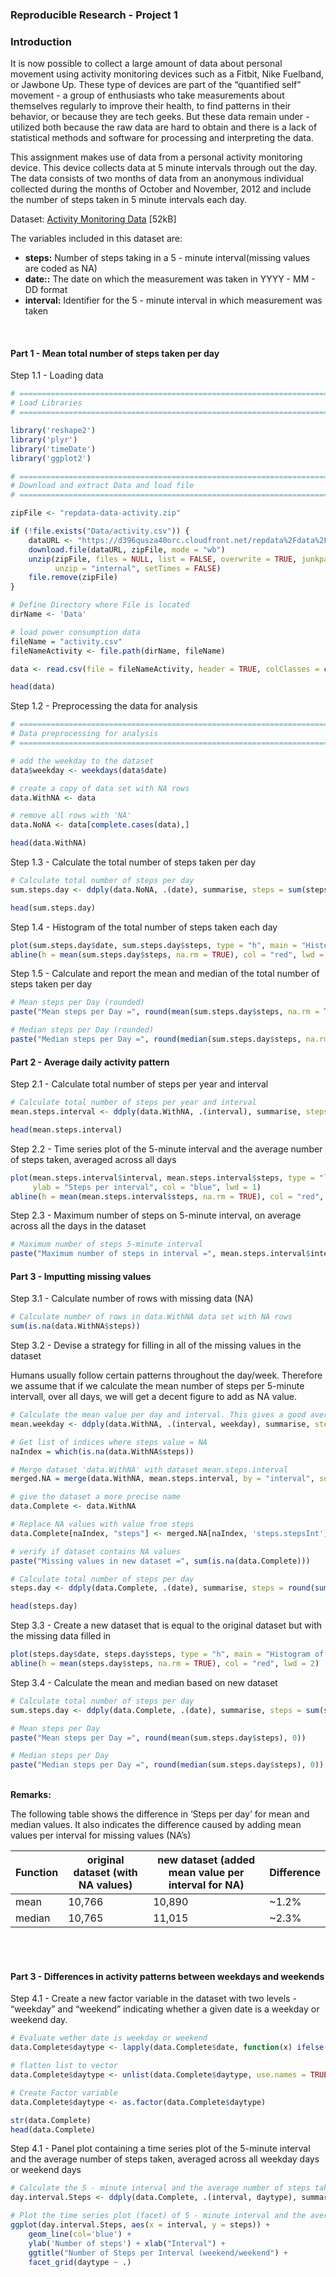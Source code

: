 
<h3>Reproducible Research - Project 1</h3>


<h3>Introduction</h3> 
It is now possible to collect a large amount of data about personal movement using activity monitoring devices such as 
a Fitbit, Nike Fuelband, or Jawbone Up. These type of devices are part of the "quantified self " movement - a group of 
enthusiasts who take measurements about themselves regularly to improve their health, to find patterns in their behavior, 
or because they are tech geeks. But these data remain under - utilized both because the raw data are hard to obtain and 
there is a lack of statistical methods and software for processing and interpreting the data.

This assignment makes use of data from a personal activity monitoring device. This device collects data at 5 minute 
intervals through out the day. The data consists of two months of data from an anonymous individual collected during 
the months of October and November, 2012 and include the number of steps taken in 5 minute intervals each day.

Dataset:       [Activity Monitoring Data](https://d396qusza40orc.cloudfront.net/repdata%2Fdata%2Factivity.zip) [52kB]<br> 
               
The variables included in this dataset are:
<ul>
<li><b>steps:</b>     Number of steps taking in a 5 - minute interval(missing values are coded as NA)
<li><b>date::</b>     The date on which the measurement was taken in YYYY - MM - DD format
<li><b>interval:</b>  Identifier for the 5 - minute interval in which measurement was taken
</ul>
<br>
<h4>Part 1 - Mean total number of steps taken per day</h4>

Step 1.1 - Loading data

```r
# ==========================================================================================================
# Load Libraries
# ==========================================================================================================

library('reshape2')
library('plyr')
library('timeDate')
library('ggplot2')

# ==========================================================================================================
# Download and extract Data and load file
# ==========================================================================================================

zipFile <- "repdata-data-activity.zip"

if (!file.exists("Data/activity.csv")) {
    dataURL <- "https://d396qusza40orc.cloudfront.net/repdata%2Fdata%2Factivity.zip"
    download.file(dataURL, zipFile, mode = "wb")
    unzip(zipFile, files = NULL, list = FALSE, overwrite = TRUE, junkpaths = FALSE, exdir = "Data", 
          unzip = "internal", setTimes = FALSE)
    file.remove(zipFile)
}

# Define Directory where File is located
dirName <- 'Data'

# load power consumption data
fileName = "activity.csv"
fileNameActivity <- file.path(dirName, fileName)

data <- read.csv(file = fileNameActivity, header = TRUE, colClasses = c("numeric", "Date", "numeric"))

head(data)

```


Step 1.2 - Preprocessing the data for analysis

```r
# ==========================================================================================================
# Data preprocessing for analysis
# ==========================================================================================================

# add the weekday to the dataset
data$weekday <- weekdays(data$date)

# create a copy of data set with NA rows
data.WithNA <- data

# remove all rows with 'NA'
data.NoNA <- data[complete.cases(data),]

head(data.WithNA)

```

Step 1.3 - Calculate the total number of steps taken per day

```r
# Calculate total number of steps per day  
sum.steps.day <- ddply(data.NoNA, .(date), summarise, steps = sum(steps, na.rm = TRUE))

head(sum.steps.day)

```


Step 1.4 - Histogram of the total number of steps taken each day

```r
plot(sum.steps.day$date, sum.steps.day$steps, type = "h", main = "Histogram of daily steps", xlab = "Date", ylab = "Steps per day", col = "blue", lwd = 6)
abline(h = mean(sum.steps.day$steps, na.rm = TRUE), col = "red", lwd = 2)
```


Step 1.5 - Calculate and report the mean and median of the total number of steps taken per day

```r
# Mean steps per Day (rounded)
paste("Mean steps per Day =", round(mean(sum.steps.day$steps, na.rm = TRUE), 0))

# Median steps per Day (rounded)
paste("Median steps per Day =", round(median(sum.steps.day$steps, na.rm = TRUE), 0))
```

<h4>Part 2 - Average daily activity pattern</h4>

Step 2.1 -  Calculate total number of steps per year and interval

```r
# Calculate total number of steps per year and interval
mean.steps.interval <- ddply(data.WithNA, .(interval), summarise, steps = mean(steps, na.rm = TRUE))

head(mean.steps.interval)

```

Step 2.2 - Time series plot of the 5-minute interval and the average number of steps taken, averaged across all days

```r
plot(mean.steps.interval$interval, mean.steps.interval$steps, type = "l", main = "Average daily activity by interval", xlab = "Interval",
     ylab = "Steps per interval", col = "blue", lwd = 1)
abline(h = mean(mean.steps.interval$steps, na.rm = TRUE), col = "red", lwd = 2)

```

Step 2.3 - Maximum number of steps on 5-minute interval, on average across all the days in the dataset

```r
# Maximum number of steps 5-minute interval
paste("Maximum number of steps in interval =", mean.steps.interval$interval[which.max(mean.steps.interval$steps)])
```


<h4>Part 3 - Imputting missing values</h4>

Step 3.1 -  Calculate number of rows with missing data (NA)

```r
# Calculate number of rows in data.WithNA data set with NA rows
sum(is.na(data.WithNA$steps))
```

Step 3.2 -  Devise a strategy for filling in all of the missing values in the dataset

Humans usually follow certain patterns throughout the day/week. Therefore we assume that if we calculate the mean number of steps per 5-minute intervall, 
over all days, we will get a decent figure to add as NA value. 


```r

# Calculate the mean value per day and interval. This gives a good average of steps for a given day
mean.weekday <- ddply(data.WithNA, .(interval, weekday), summarise, steps = round(mean(steps, na.rm = TRUE), 2))

# Get list of indices where steps value = NA
naIndex = which(is.na(data.WithNA$steps))

# Merge dataset 'data.WithNA' with dataset mean.steps.interval 
merged.NA = merge(data.WithNA, mean.steps.interval, by = "interval", suffixes = c(".actual", ".stepsInt"))

# give the dataset a more precise name
data.Complete <- data.WithNA

# Replace NA values with value from steps
data.Complete[naIndex, "steps"] <- merged.NA[naIndex, 'steps.stepsInt']

# verify if dataset contains NA values
paste("Missing values in new dataset =", sum(is.na(data.Complete)))

# Calculate total number of steps per day  
steps.day <- ddply(data.Complete, .(date), summarise, steps = round(sum(steps, na.rm = TRUE),0))

head(steps.day)

```


Step 3.3 - Create a new dataset that is equal to the original dataset but with the missing data filled in

```r
plot(steps.day$date, steps.day$steps, type = "h", main = "Histogram of daily steps (added NA Values)", xlab = "Date", ylab = "Steps per day", col = "blue", lwd = 6)
abline(h = mean(steps.day$steps, na.rm = TRUE), col = "red", lwd = 2)

```

Step 3.4 - Calculate the mean and median based on new dataset

```r

# Calculate total number of steps per day  
sum.steps.day <- ddply(data.Complete, .(date), summarise, steps = sum(steps))

# Mean steps per Day
paste("Mean steps per Day =", round(mean(sum.steps.day$steps), 0))

```

```r
# Median steps per Day
paste("Median steps per Day =", round(median(sum.steps.day$steps), 0))
```
<br>
<b>Remarks:</b> 

The following table shows the difference in 'Steps per day' for mean and median values. It also indicates the difference 
caused by adding mean values per interval for missing values (NA's)

Function   | original dataset (with NA values)  | new dataset (added mean value per interval for NA) | Difference
-----------|------------------------------------|----------------------------------------------------|-------------|
mean       | 10,766                             | 10,890                                             |   ~1.2%     |
median     | 10,765                             | 11,015                                             |   ~2.3%     |

<br>  
<h4>Part 3 - Differences in activity patterns between weekdays and weekends</h4>

Step 4.1 - Create a new factor variable in the dataset with two levels - "weekday" and "weekend" indicating whether a given date is a weekday or weekend day. 

```r
# Evaluate wether date is weekday or weekend
data.Complete$daytype <- lapply(data.Complete$date, function(x) ifelse(isWeekday(x, wday = 1:5), 'weekday', 'weekend'))

# flatten list to vector
data.Complete$daytype <- unlist(data.Complete$daytype, use.names = TRUE)

# Create Factor variable
data.Complete$daytype <- as.factor(data.Complete$daytype)

str(data.Complete)
head(data.Complete)

```


Step 4.1 - Panel plot containing a time series plot of the 5-minute interval and the average number of steps taken, averaged across all weekday days or weekend days

```r
# Calculate the 5 - minute interval and the average number of steps taken on weekdays and weekends
day.interval.Steps <- ddply(data.Complete, .(interval, daytype), summarise, steps = mean(steps, na.rm = TRUE))
```



```r
# Plot the time series plot (facet) of 5 - minute interval and the average number of steps taken on weekdays and weekends
ggplot(day.interval.Steps, aes(x = interval, y = steps)) +
    geom_line(col='blue') +
    ylab('Number of steps') + xlab("Interval") +
    ggtitle("Number of Steps per Interval (weekend/weekend") +
    facet_grid(daytype ~ .)

```



